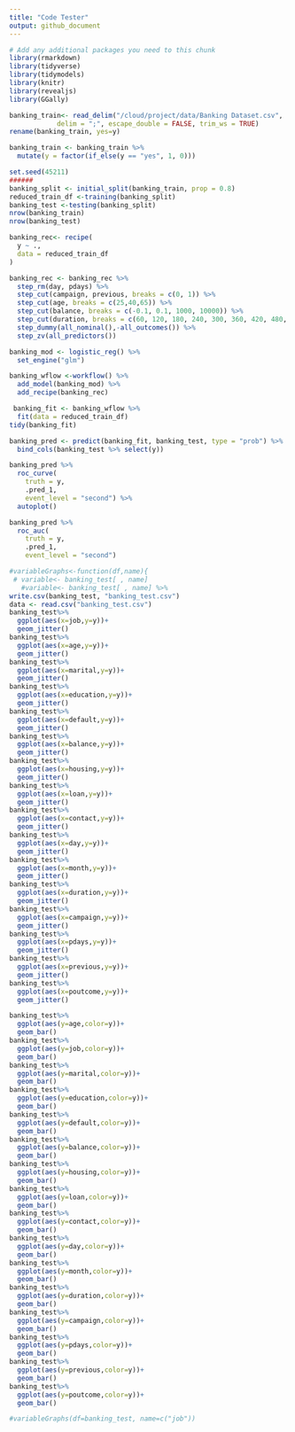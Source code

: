 ```yaml
---
title: "Code Tester"
output: github_document
---
```


```r
# Add any additional packages you need to this chunk
library(rmarkdown)
library(tidyverse)
library(tidymodels)
library(knitr)
library(revealjs)
library(GGally)
```


```r
banking_train<- read_delim("/cloud/project/data/Banking Dataset.csv",
            delim = ";", escape_double = FALSE, trim_ws = TRUE)
rename(banking_train, yes=y)
```

```r
banking_train <- banking_train %>%
  mutate(y = factor(if_else(y == "yes", 1, 0)))
```

```r

set.seed(45211)
######
banking_split <- initial_split(banking_train, prop = 0.8)
reduced_train_df <-training(banking_split)
banking_test <-testing(banking_split)
nrow(banking_train)
nrow(banking_test)
```

```r
banking_rec<- recipe(
  y ~ .,
  data = reduced_train_df
)

banking_rec <- banking_rec %>%
  step_rm(day, pdays) %>%
  step_cut(campaign, previous, breaks = c(0, 1)) %>%
  step_cut(age, breaks = c(25,40,65)) %>%
  step_cut(balance, breaks = c(-0.1, 0.1, 1000, 10000)) %>%
  step_cut(duration, breaks = c(60, 120, 180, 240, 300, 360, 420, 480, 540, 600)) %>%
  step_dummy(all_nominal(),-all_outcomes()) %>%
  step_zv(all_predictors())
```

```r
banking_mod <- logistic_reg() %>%
  set_engine("glm")

```

```r
banking_wflow <-workflow() %>%
  add_model(banking_mod) %>%
  add_recipe(banking_rec)

```


```r
 banking_fit <- banking_wflow %>%
  fit(data = reduced_train_df)
tidy(banking_fit) 

```

```r
banking_pred <- predict(banking_fit, banking_test, type = "prob") %>%
  bind_cols(banking_test %>% select(y))

banking_pred %>%
  roc_curve(
    truth = y,
    .pred_1,
    event_level = "second") %>%
  autoplot()

banking_pred %>%
  roc_auc(
    truth = y,
    .pred_1,
    event_level = "second") 

```

```r
#variableGraphs<-function(df,name){
 # variable<- banking_test[ , name]
   #variable<- banking_test[ , name] %>%
write.csv(banking_test, "banking_test.csv")
data <- read.csv("banking_test.csv")
banking_test%>%
  ggplot(aes(x=job,y=y))+
  geom_jitter()
banking_test%>%
  ggplot(aes(x=age,y=y))+
  geom_jitter()
banking_test%>%
  ggplot(aes(x=marital,y=y))+
  geom_jitter()
banking_test%>%
  ggplot(aes(x=education,y=y))+
  geom_jitter()
banking_test%>%
  ggplot(aes(x=default,y=y))+
  geom_jitter()
banking_test%>%
  ggplot(aes(x=balance,y=y))+
  geom_jitter()
banking_test%>%
  ggplot(aes(x=housing,y=y))+
  geom_jitter()
banking_test%>%
  ggplot(aes(x=loan,y=y))+
  geom_jitter()
banking_test%>%
  ggplot(aes(x=contact,y=y))+
  geom_jitter()
banking_test%>%
  ggplot(aes(x=day,y=y))+
  geom_jitter()
banking_test%>%
  ggplot(aes(x=month,y=y))+
  geom_jitter()
banking_test%>%
  ggplot(aes(x=duration,y=y))+
  geom_jitter()
banking_test%>%
  ggplot(aes(x=campaign,y=y))+
  geom_jitter()
banking_test%>%
  ggplot(aes(x=pdays,y=y))+
  geom_jitter()
banking_test%>%
  ggplot(aes(x=previous,y=y))+
  geom_jitter()
banking_test%>%
  ggplot(aes(x=poutcome,y=y))+
  geom_jitter()
```

```r
banking_test%>%
  ggplot(aes(y=age,color=y))+
  geom_bar()
banking_test%>%
  ggplot(aes(y=job,color=y))+
  geom_bar()
banking_test%>%
  ggplot(aes(y=marital,color=y))+
  geom_bar()
banking_test%>%
  ggplot(aes(y=education,color=y))+
  geom_bar()
banking_test%>%
  ggplot(aes(y=default,color=y))+
  geom_bar()
banking_test%>%
  ggplot(aes(y=balance,color=y))+
  geom_bar()
banking_test%>%
  ggplot(aes(y=housing,color=y))+
  geom_bar()
banking_test%>%
  ggplot(aes(y=loan,color=y))+
  geom_bar()
banking_test%>%
  ggplot(aes(y=contact,color=y))+
  geom_bar()
banking_test%>%
  ggplot(aes(y=day,color=y))+
  geom_bar()
banking_test%>%
  ggplot(aes(y=month,color=y))+
  geom_bar()
banking_test%>%
  ggplot(aes(y=duration,color=y))+
  geom_bar()
banking_test%>%
  ggplot(aes(y=campaign,color=y))+
  geom_bar()
banking_test%>%
  ggplot(aes(y=pdays,color=y))+
  geom_bar()
banking_test%>%
  ggplot(aes(y=previous,color=y))+
  geom_bar()
banking_test%>%
  ggplot(aes(y=poutcome,color=y))+
  geom_bar()

#variableGraphs(df=banking_test, name=c("job"))
```


